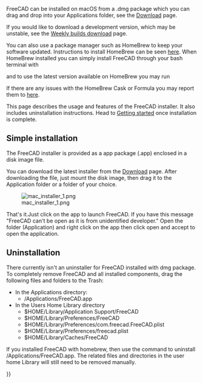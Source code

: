 <languages/>

{{Docnav
|[[Installing_on_Linux|Installing on Linux]]
|[[Installing_additional_components|Installing additional components]]
}}

FreeCAD can be installed on macOS from a .dmg package which you can drag and drop into your Applications folder, see the [[Download|Download]] page.

If you would like to download a development version, which may be unstable, see the [https://github.com/FreeCAD/FreeCAD-Bundle/releases/tag/weekly-builds Weekly builds download] page.

You can also use a package manager such as HomeBrew to keep your software updated. Instructions to install HomeBrew can be seen [https://brew.sh/ here]. When HomeBrew installed you can simply install FreeCAD through your bash terminal with 

{{Code|code=
brew install --cask freecad
}}

and to use  the latest version available on HomeBrew you may run

{{Code|code=
brew install freecad
}}

If there are any issues with the HomeBrew Cask or Formula you may report them to [https://github.com/FreeCAD/homebrew-freecad here]. 

This page describes the usage and features of the FreeCAD installer. It also includes uninstallation instructions. Head to [[Getting_started|Getting started]] once installation is complete.

== Simple installation ==

The FreeCAD installer is provided as a app package (.app) enclosed in a disk image file.

You can download the latest installer from the [[Download|Download]] page. After downloading the file, just mount the disk image, then drag it to the Application folder or a folder of your choice.

[[File:mac_installer_1.png]]

That's it.Just click on the app to launch FreeCAD. If you have this message "FreeCAD can't be open as it is from unidentified developer." Open the folder (Application) and right click on the app then click open and accept to open the application.

== Uninstallation ==

There currently isn't an uninstaller for FreeCAD installed with dmg package. To completely remove FreeCAD and all installed components, drag the following  files and folders to the Trash:

*In the Applications directory:
**/Applications/FreeCAD.app
*In the Users Home Library directory
**$HOME/Library/Application Support/FreeCAD
**$HOME/Library/Preferences/FreeCAD
**$HOME/Library/Preferences/com.freecad.FreeCAD.plist
**$HOME/Library/Preferences/freecad.plist
**$HOME/Library/Caches/FreeCAD

If you installed FreeCAD with homebrew, then use the {{incode|brew uninstall freecad}} command to uninstall /Applications/FreeCAD.app. The related files and directories in the user home Library will still need to be removed manually.


{{Docnav
|[[Installing_on_Linux|Installing on Linux]]
|[[Installing_additional_components|Installing additional components]]
}}

{{Userdocnavi{{#translation:}}}}